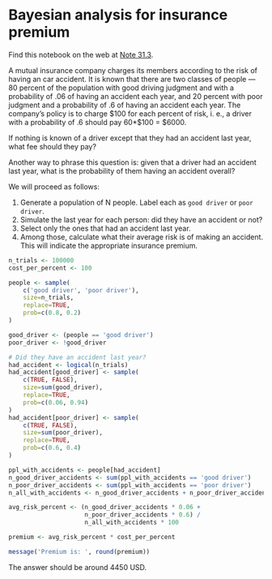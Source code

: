 # Bayesian analysis for insurance premium


Find this notebook on the web at
<a class="quarto-xref" href="https://resampling-stats.github.io/edition-3-r/bayes_simulation.html#nte-bayes_accidents">Note <span>31.3</span></a>.

A mutual insurance company charges its members according to the risk of
having an car accident. It is known that there are two classes of people
— 80 percent of the population with good driving judgment and with a
probability of .06 of having an accident each year, and 20 percent with
poor judgment and a probability of .6 of having an accident each year.
The company’s policy is to charge \$100 for each percent of risk, i. e.,
a driver with a probability of .6 should pay 60\*\$100 = \$6000.

If nothing is known of a driver except that they had an accident last
year, what fee should they pay?

Another way to phrase this question is: given that a driver had an
accident last year, what is the probability of them having an accident
overall?

We will proceed as follows:

1.  Generate a population of N people. Label each as `good driver` or
    `poor driver`.
2.  Simulate the last year for each person: did they have an accident or
    not?
3.  Select only the ones that had an accident last year.
4.  Among those, calculate what their average risk is of making an
    accident. This will indicate the appropriate insurance premium.

```r
n_trials <- 100000
cost_per_percent <- 100

people <- sample(
    c('good driver', 'poor driver'),
    size=n_trials,
    replace=TRUE,
    prob=c(0.8, 0.2)
)

good_driver <- (people == 'good driver')
poor_driver <- !good_driver

# Did they have an accident last year?
had_accident <- logical(n_trials)
had_accident[good_driver] <- sample(
    c(TRUE, FALSE),
    size=sum(good_driver),
    replace=TRUE,
    prob=c(0.06, 0.94)
)
had_accident[poor_driver] <- sample(
    c(TRUE, FALSE),
    size=sum(poor_driver),
    replace=TRUE,
    prob=c(0.6, 0.4)
)

ppl_with_accidents <- people[had_accident]
n_good_driver_accidents <- sum(ppl_with_accidents == 'good driver')
n_poor_driver_accidents <- sum(ppl_with_accidents == 'poor driver')
n_all_with_accidents <- n_good_driver_accidents + n_poor_driver_accidents

avg_risk_percent <- (n_good_driver_accidents * 0.06 +
                     n_poor_driver_accidents * 0.6) /
                     n_all_with_accidents * 100

premium <- avg_risk_percent * cost_per_percent

message('Premium is: ', round(premium))
```

The answer should be around 4450 USD.
